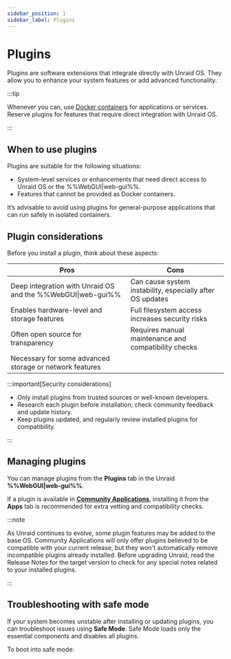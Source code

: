 ```yaml
---
sidebar_position: 1
sidebar_label: Plugins
---
```



# Plugins

Plugins are software extensions that integrate directly with Unraid OS. They allow you to enhance your system features or add advanced functionality.

:::tip

Whenever you can, use [Docker containers](../run-docker-containers/overview.mdx) for applications or services. Reserve plugins for features that require direct integration with Unraid OS.

:::

## When to use plugins

Plugins are suitable for the following situations:

- System-level services or enhancements that need direct access to Unraid OS or the %%WebGUI|web-gui%%.
- Features that cannot be provided as Docker containers.

It’s advisable to avoid using plugins for general-purpose applications that can run safely in isolated containers.

## Plugin considerations

Before you install a plugin, think about these aspects:

| Pros                                                        | Cons                                                      |
| ----------------------------------------------------------- | --------------------------------------------------------- |
| Deep integration with Unraid OS and the %%WebGUI\|web-gui%% | Can cause system instability, especially after OS updates |
| Enables hardware-level and storage features                 | Full filesystem access increases security risks           |
| Often open source for transparency                          | Requires manual maintenance and compatibility checks      |
| Necessary for some advanced storage or network features     |                                                           |

:::important[Security considerations]

- Only install plugins from trusted sources or well-known developers.
- Research each plugin before installation; check community feedback and update history.
- Keep plugins updated, and regularly review installed plugins for compatibility.

:::

## Managing plugins

You can manage plugins from the **Plugins** tab in the Unraid **%%WebGUI|web-gui%%**.

If a plugin is available in **[Community Applications](../run-docker-containers/community-applications.mdx)**, installing it from the **Apps** tab is recommended for extra vetting and compatibility checks.

:::note

As Unraid continues to evolve, some plugin features may be added to the base OS. Community Applications will only offer plugins believed to be compatible with your current release, but they won't automatically remove incompatible plugins already installed. Before upgrading Unraid, read the Release Notes for the target version to check for any special notes related to your installed plugins.

:::

## Troubleshooting with safe mode

If your system becomes unstable after installing or updating plugins, you can troubleshoot issues using **Safe Mode**. Safe Mode loads only the essential components and disables all plugins.

To boot into safe mode:

<Tabs>
  <TabItem value="preferred" label="Preferred method" default>
    <SafeModePreferred />
  </TabItem>

  <TabItem value="alternative" label="Alternative method">
    <SafeModeAlternative />
  </TabItem>
</Tabs>
